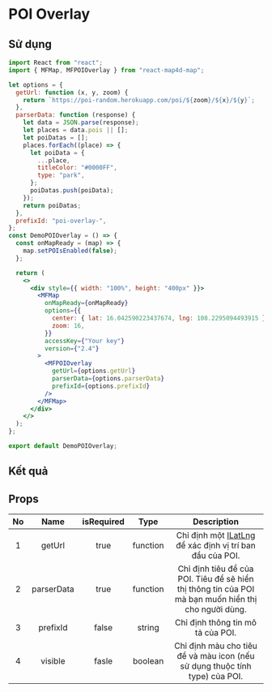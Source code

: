 # POI Overlay

## Sử dụng

```jsx filename="demo.js" copy
import React from "react";
import { MFMap, MFPOIOverlay } from "react-map4d-map";

let options = {
  getUrl: function (x, y, zoom) {
    return `https://poi-random.herokuapp.com/poi/${zoom}/${x}/${y}`;
  },
  parserData: function (response) {
    let data = JSON.parse(response);
    let places = data.pois || [];
    let poiDatas = [];
    places.forEach((place) => {
      let poiData = {
        ...place,
        titleColor: "#0000FF",
        type: "park",
      };
      poiDatas.push(poiData);
    });
    return poiDatas;
  },
  prefixId: "poi-overlay-",
};
const DemoPOIOverlay = () => {
  const onMapReady = (map) => {
    map.setPOIsEnabled(false);
  };

  return (
    <>
      <div style={{ width: "100%", height: "400px" }}>
        <MFMap
          onMapReady={onMapReady}
          options={{
            center: { lat: 16.042590223437674, lng: 108.2295094493915 },
            zoom: 16,
          }}
          accessKey={"Your key"}
          version={"2.4"}
        >
          <MFPOIOverlay
            getUrl={options.getUrl}
            parserData={options.parserData}
            prefixId={options.prefixId}
          />
        </MFMap>
      </div>
    </>
  );
};

export default DemoPOIOverlay;
```

## Kết quả


<DemoPOIOverlay />

## Props

| No  |    Name    | isRequired |   Type   |                                             Description                                              |
| :-: | :--------: | :--------: | :------: | :--------------------------------------------------------------------------------------------------: |
|  1  |   getUrl   |    true    | function |                       Chỉ định một [ILatLng](https://docs.map4d.vn/map4d-map/web/v2.4/#/reference/coordinates?id=ilatlng) để xác định vị trí ban đầu của POI.                       |
|  2  | parserData |    true    | function | Chỉ định tiêu đề của POI. Tiêu đề sẽ hiển thị thông tin của POI mà bạn muốn hiển thị cho người dùng. |
|  3  |  prefixId  |   false    |  string  |                                  Chỉ định thông tin mô tả của POI.                                   |
|  4  |  visible   |   fasle    | boolean  |             Chỉ định màu cho tiêu đề và màu icon (nếu sử dụng thuộc tính type) của POI.              |
